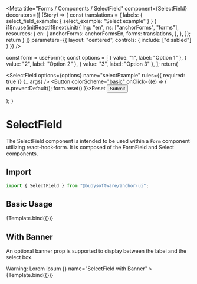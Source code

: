 

<Meta
  title="Forms / Components / SelectField"
  component={SelectField}
  decorators={[
    (Story) => {
      const translations = {
        labels: {
          select_field_example: {
            select_example: "Select example"
          }
        }
      }
      i18n.use(initReactI18next).init({
        lng: "en",
        ns: ["anchorForms", "forms"],
        resources: {
          en: {
            anchorForms: anchorFormsEn,
            forms: translations,
          },
        },
      });
      return <Story />
    }
  ]}
  parameters={{
    layout: "centered",
    controls: {
      include: ["disabled"]
    }
  }}
/>

  const form = useForm();
  const options = [
    { value: "1", label: "Option 1" },
    { value: "2", label: "Option 2" },
    { value: "3", label: "Option 3" },
  ];
  return(
    <Form form={form} id="select-field-example" scope="select-field-example">
      <SelectField
        options={options}
        name="selectExample"
        rules={{ required: true }}
        {...args} 
      />
      <Flex>
        <Button colorScheme="basic" onClick={(e) => { e.preventDefault(); form.reset() }}>Reset</Button>
        <Button colorScheme="primary">Submit</Button>
      </Flex>
    </Form>
  );
}

# SelectField

The SelectField component is intended to be used within a `Form` component utilizing
react-hook-form. It is composed of the FormField and Select components.

## Import

```javascript
import { SelectField } from "@buoysoftware/anchor-ui";
```

## Basic Usage

<Canvas>
  <Story args={{ disabled: false }} name="SelectField">
    {Template.bind({})}
  </Story>
</Canvas>

## With Banner

An optional banner prop is supported to display between the label and the select
box.

<Canvas>
  <Story
    args={{
      disabled: false,
      banner: <Box p="s" bg="background.criticalSubdued">Warning: Lorem ipsum</Box>
    }}
    name="SelectField with Banner"
  >
    {Template.bind({})}
  </Story>
</Canvas>
